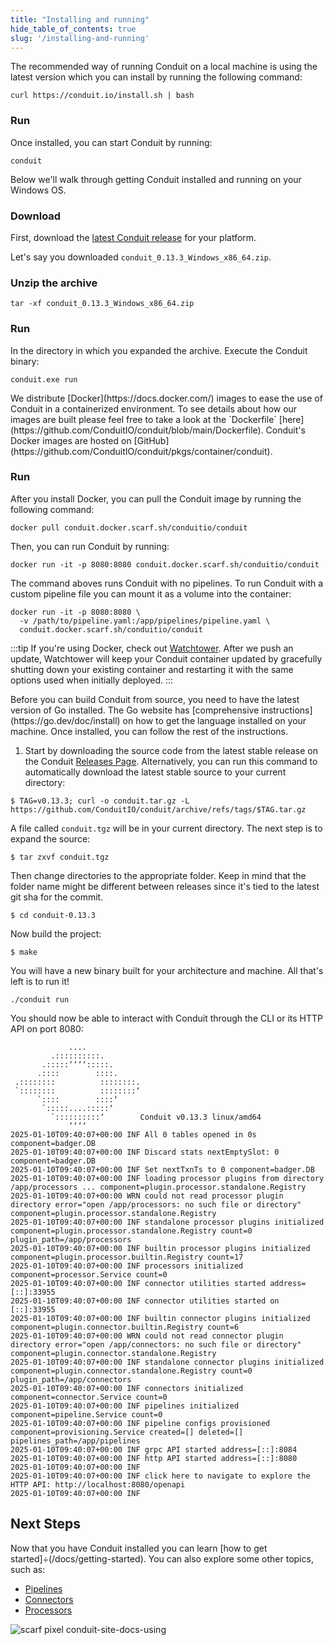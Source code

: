 ```yaml
---
title: "Installing and running"
hide_table_of_contents: true
slug: '/installing-and-running'
---
```



<Tabs groupId="instalation-options" queryString="option">
  <TabItem value="macos-linux" label="macOS and Linux" default>
    The recommended way of running Conduit on a local machine is using the latest version which you can install by running the following command:
    
```
curl https://conduit.io/install.sh | bash
```

### Run

Once installed, you can start Conduit by running:

```shell
conduit
```

  </TabItem>
  <TabItem value="windows" label="Windows">
    Below we'll walk through getting Conduit installed and running on your Windows OS.

### Download

First, download
the [latest Conduit release](https://github.com/ConduitIO/conduit/releases/latest)
for your platform.

Let's say you downloaded `conduit_0.13.3_Windows_x86_64.zip`.

### Unzip the archive

```shell
tar -xf conduit_0.13.3_Windows_x86_64.zip
```

### Run

In the directory in which you expanded the archive. Execute the Conduit binary:

```shell
conduit.exe run
```
  </TabItem>
  
  <TabItem value="docker" label="Docker">
    We distribute [Docker](https://docs.docker.com/) images to ease the use of Conduit in a containerized environment. To see details about how our images are built please feel free to take a look at the `Dockerfile` [here](https://github.com/ConduitIO/conduit/blob/main/Dockerfile).
Conduit's Docker images are hosted on [GitHub](https://github.com/ConduitIO/conduit/pkgs/container/conduit).

### Run

After you install Docker, you can pull the Conduit image by running the
following command:

```shell
docker pull conduit.docker.scarf.sh/conduitio/conduit
```
Then, you can run Conduit by running:

```shell
docker run -it -p 8080:8080 conduit.docker.scarf.sh/conduitio/conduit
```

The command aboves runs Conduit with no pipelines. To run Conduit with a custom
pipeline file you can mount it as a volume into the container:

```shell
docker run -it -p 8080:8080 \
  -v /path/to/pipeline.yaml:/app/pipelines/pipeline.yaml \
  conduit.docker.scarf.sh/conduitio/conduit
```

:::tip
If you're using Docker, check
out [Watchtower](https://containrrr.dev/watchtower/). After we push an update,
Watchtower will keep your Conduit container updated by gracefully shutting down
your existing container and restarting it with the same options used when
initially deployed.
:::

  </TabItem>
  <TabItem value="source" label="Building from source">
Before you can build Conduit from source, you need to have the latest version of Go installed. The Go website has [comprehensive instructions](https://go.dev/doc/install) on how to get the language installed on your machine. Once installed, you can follow the rest of the instructions.

1. Start by downloading the source code from the latest stable release on the Conduit [Releases Page](https://github.com/ConduitIO/conduit/releases/latest). Alternatively, you can run this command to automatically download the latest stable source to your current directory:

```shell
$ TAG=v0.13.3; curl -o conduit.tar.gz -L https://github.com/ConduitIO/conduit/archive/refs/tags/$TAG.tar.gz
```

A file called `conduit.tgz` will be in your current directory. The next step is to expand the source:

```shell
$ tar zxvf conduit.tgz
```

Then change directories to the appropriate folder. Keep in mind that the folder
name might be different between releases since it's tied to the latest git sha
for the commit.

```shell
$ cd conduit-0.13.3
```

Now build the project:

```shell
$ make
```

You will have a new binary built for your architecture and machine. All that's
left is to run it!

```shell
./conduit run
```
  </TabItem>
</Tabs>

You should now be able to interact with Conduit through the CLI or its HTTP API
on port 8080:

```shell
             ....
         .::::::::::.
       .:::::‘‘‘‘:::::.
      .::::        ::::.
 .::::::::          ::::::::.
 `::::::::          ::::::::‘
      `::::        ::::‘
       `:::::....:::::‘
         `::::::::::‘        Conduit v0.13.3 linux/amd64
             ‘‘‘‘
2025-01-10T09:40:07+00:00 INF All 0 tables opened in 0s component=badger.DB
2025-01-10T09:40:07+00:00 INF Discard stats nextEmptySlot: 0 component=badger.DB
2025-01-10T09:40:07+00:00 INF Set nextTxnTs to 0 component=badger.DB
2025-01-10T09:40:07+00:00 INF loading processor plugins from directory /app/processors ... component=plugin.processor.standalone.Registry
2025-01-10T09:40:07+00:00 WRN could not read processor plugin directory error="open /app/processors: no such file or directory" component=plugin.processor.standalone.Registry
2025-01-10T09:40:07+00:00 INF standalone processor plugins initialized component=plugin.processor.standalone.Registry count=0 plugin_path=/app/processors
2025-01-10T09:40:07+00:00 INF builtin processor plugins initialized component=plugin.processor.builtin.Registry count=17
2025-01-10T09:40:07+00:00 INF processors initialized component=processor.Service count=0
2025-01-10T09:40:07+00:00 INF connector utilities started address=[::]:33955
2025-01-10T09:40:07+00:00 INF connector utilities started on [::]:33955
2025-01-10T09:40:07+00:00 INF builtin connector plugins initialized component=plugin.connector.builtin.Registry count=6
2025-01-10T09:40:07+00:00 WRN could not read connector plugin directory error="open /app/connectors: no such file or directory" component=plugin.connector.standalone.Registry
2025-01-10T09:40:07+00:00 INF standalone connector plugins initialized component=plugin.connector.standalone.Registry count=0 plugin_path=/app/connectors
2025-01-10T09:40:07+00:00 INF connectors initialized component=connector.Service count=0
2025-01-10T09:40:07+00:00 INF pipelines initialized component=pipeline.Service count=0
2025-01-10T09:40:07+00:00 INF pipeline configs provisioned component=provisioning.Service created=[] deleted=[] pipelines_path=/app/pipelines
2025-01-10T09:40:07+00:00 INF grpc API started address=[::]:8084
2025-01-10T09:40:07+00:00 INF http API started address=[::]:8080
2025-01-10T09:40:07+00:00 INF
2025-01-10T09:40:07+00:00 INF click here to navigate to explore the HTTP API: http://localhost:8080/openapi
2025-01-10T09:40:07+00:00 INF
```

## Next Steps

Now that you have Conduit installed you can
learn [how to get started]÷(/docs/getting-started).
You can also explore some other topics, such as:

- [Pipelines](/docs/using/pipelines/configuration-file)
- [Connectors](/docs/using/connectors/getting-started)
- [Processors](/docs/using/processors/getting-started)

![scarf pixel conduit-site-docs-using](https://static.scarf.sh/a.png?x-pxid=76d5981f-cd63-422b-8cf7-eab9e99f0cd3)